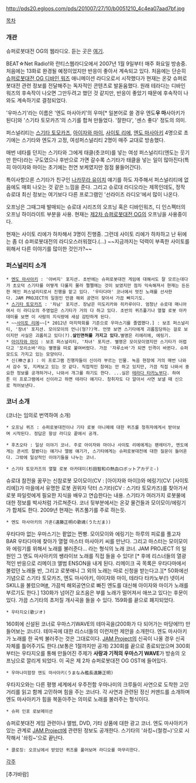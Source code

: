 http://pds20.egloos.com/pds/201007/27/10/b0051210_4c4ea07aad7bf.jpg

[[목차]]

=== 개관 ===
슈퍼로봇대전 OG의 웹라디오. 듣는 곳은 [http://lantis-net.com/srw_og/ 여기].

BEAT☆Net Radio!와 란티스웹라디오에서 2007년 1월 9일부터 매주 화요일 방송중. 처음에는 13화로 완경될 예정이었지만 반응이 좋아서 계속되고 있다. 처음에는 단순히 [[슈퍼로봇대전 OG 디바인 워즈]] 애니메이션 라디오로서 시작했다가 현재는 온갖 슈퍼로봇대전 관련 정보를 전달해주는 독자적인 콘텐츠로 발돋움했다. 원래 테라다는 디바인 워즈의 후속작이 나오면 그만두려고 했던 것 같지만, 반응이 좋았기 때문에 후속작이 나와도 계속하기로 결정되었다.

'우마스기'라는 이름은 '엔도 마사아키'의 우마[* 일본어로 쓸 경우 엔도'''우 마'''사아키가 된다]와 '스기타 토모카즈'의 스기를 합쳐 만들었다. '잘한다', '센스 좋다' 정도의 의미.

퍼스널리티는 [[스기타 토모카즈]], [[아이자와 마이]], [[사이토 리에]], [[엔도 마사아키]] 4명으로 초기에는 스기타와 엔도가 고정, 여성퍼스널리티 2명이 매주 교대로 방송했다. 

매번 네타를 던지는 스기타와 그에게 태클(츳코미)를 넣는 여성 퍼스널리티(엔도는 웃기만 한다)라는 구도였으나 후반으로 가면 갈수록 스기타가 태클을 넣는 일이 많아진다(특히 아이자와 마이는 초기에는 천연 보케였지만 점점 물들어간다). 

특이사항으론 스기타가 친구인 [[나카무라 유이치]] 얘기를 하도 자주해서 퍼스널리티에 없음에도 매회 나오는 것 같은 느낌을 준다. 그리고 슈로대 라디오라는 제목인데도, 정작 슈로대 최신 정보는 여기보다 다른 프로그램인 '선라이즈 라디오'에서 많이 나온다.

오프닝은 그때그때 발매되는 슈로대 시리즈의 오프닝 혹은 디바인워즈, 디 인스펙터의 오프닝 하이라이트 부분을 사용. 현재는 [[제2차 슈퍼로봇대전 OG]]의 오프닝을 사용중이다.

현재는 사이토 리에가 하차해서 3명이 진행중. 그런데 사이토 리에가 하차하고 난 뒤에는 좀 더 슈퍼로봇대전의 라디오스러워졌다.(...) ~~지금까지는 덕력이 부족한 사이토를 위해서 다른 이야기를 많이한 것인가?~~ 

=== 퍼스널리티 소개 ===
 * [[엔도 마사아키]] : '아버지' 포지션. 초반에는 슈퍼로봇대전 게임에 대해서도 잘 모르는데다가 초오덕 스기타를 어떻게 다룰지 몰라 쩔쩔매는 것이 보였지만 점차 익숙해져서 현재는 든든한 메인 퍼스널리티로서 진행을 맡고 있다. '우타다마' 코너에서 멋진 노래를 선사한다. JAM PROJECT의 일원인 만큼 해외 공연이 잦아서 가끔 빠지기도.
 * [[스기타 토모카즈]] : '차남' 포지션. 장남은 미도리카와 히카루이다. 엄청난 슈로대 매니아여서 이 라디오의 주영업은 스기타가 거의 다 하고 있다. 초반의 퀴즈풀기나 열혈 로봇 아카데미를 보면 이 사람의 지식량에 새삼 감탄하게 된다.
 * ~~[[사이토 리에]]~~[* 2012년 마지막회를 기준으로 우마스기를 졸엽했다.] : 보조 퍼스널리티, '장녀' 포지션. 모이모이의 언니(형??)역. 언뜻 보면 스기타에게 괴롭힘당하는 걸로 보이지만 사실은 괴롭히고 있다(?).'''살인면허를 가지고 있다.'''별명은 리에리에, 에링기.
 * [[아이자와 마이]] : 보조 퍼스널리티, '차녀' 포지션. 별명은 모이모이였지만 스기타가 어렵다고 '모리소바'라는 별명을 따로 붙여버렸다. 가끔 '자루소바'가 되면 인격이 바뀐다. 슈퍼모드도 가지고 있는 모양이다.
 * 신(神さま) : 이 프로그램 진행자들이 신이라 부르는 인물. 녹음 현장에 거의 매번 나와서 감수 및, 지켜보고 있는 것 같다. 직접적인 참여는 안 하고 있지만, 가끔 직접 나와서 중요한 정보를 공개하거나, 나와서 개그를 하기도 한다. ...실은 [[테라다 타카노부]]다. 하여튼 이 프로그램에서 신이라고 하면 테라다 얘기다. 청취자도 다 알아서 사연 보낼 때 신으로 적어보낸다.

=== 코너 소개 ===
(코너는 임의로 번역하여 소개)

 * 오프닝 퀴즈 : 슈퍼로봇대전이나 기타 로봇 아니메에 대한 퀴즈를 청취자에게서 받아보며 시작된다. 정답은 항상 라디오 끝에서 공개. 

 * 후츠오타 : 일상 이야기 코너. 주로 아이자와 마이나 사이토 리에에게는 팬레터가, 엔도에게는 콘서트 잘봤다는 얘기나 앨범 얘기가, 스기타에게는 슈퍼로봇대전에 대한 질문이 들어온다. 그밖에 일상적인 이야기들을 나누는 코너.   

 * 스기타 토모카즈의 열혈 로봇 아카데미(杉田智和の熱血ロボットアカデミ-)
슈로대 참전을 꿈꾸는 신참로봇 모이모이(CV : [아이자와 마이])와 에링기(CV: [사이토 리에])가 마을에서 유명한 로봇 권위자 닥터 스기타(CV : 스기타 토모카즈)를 찾아가서 로봇 파일럿에게 필요한 지식을 배우고 연습한다는 내용. 스기타가 여러가지 로봇물에 대한 정보를 박사처럼 가르쳐준다. 코너 뒷부분에서는 온갖 물건들과 모이모이/에링기가 합체도 한다. 2009년 현재는 퀴즈풀기를 주로 하는듯. 

 * 엔도 마사아키의 가혼(遠藤正明の歌魂(うただま))
우타다마 없는 우마스기는 팥없는 찐빵. 모이모이와 에링기는 하루의 피로를 풀고자 BAR 우타다마에 찾아가 열혈 마스터 마사아키 씨를 만난다. 그리고 마스터는 모이모이와 에링기를 위해서 노래를 불러준다… 라는 형식의 노래 코너. JAM PROJECT 의 일원인 그 엔도 마사아키의 쌩라이브 노래를 직접 들을 수 있다! [* 후에 리스너들의 열광적인 반응으로 리메이크 앨범 ENSON을 내게 된다. 리메이크 곡 목록은 우타다마에서 불렀던 노래들 반, 그리고 로봇애니 그 외의 노래는 따로 신청을 받는다고.][* 50화에선 기념으로 스기타 토모카즈, 엔도 마사아키, 아이자와 마이, 테라다 타카노부(!) 넷이서 SKILL을 불렀으며[http://www.nicovideo.jp/watch/sm1806872 #], 가끔씩 해외공연으로 빠진 엔도를 대신해 아이자와 마이가 노래를 부르기도 한다.]
130화가 넘어간 요즈음은 부를 노래가 떨어져서 애쓰고 있다는 후문이 있다. 가끔 스기타의 초저질 개사곡을 들을 수 있다.
159화를 끝으로 폐지되었다.

 * 우타지오(歌ジオ)
160회에 신설된 코너로 우마스기WAVE의 테마곡을(200화가 다 되어가는 마당에!!!) 만들어보는 코너다. 테마곡에 대한 리스너들의 이런저런 제안을 소개한다. 엔도 마사아키가 노래를 한 곡씩 불러주는 것은 그대로이다. [[JAM Project]]의 신곡이 나올 경우 신곡 자체를 틀어주기도 한다.(보통은 1절까지만 공개)
230회를 끝으로 종료되었으며 300회부터는 우타지오를 통해 만들어진 주제가 '''사랑과 기적의 우마스기 WAVE'''가 방송의 오프닝으로 깔리게 되었다. 이 곡은 제 2차 슈퍼로봇대전 OG OST에 들어있다.

 * 우마나미함장 엔도 마사아키(うまなみ艦長遠藤正明)
우타지오와는 다른 평행 세계에서 우주전함 우마나미의 크루들이 사연으로 도착한 고민거리를 읽고 함께 고민하며 힘을 주는 코너다. 각 사연과 관련된 정신 커맨드를 소개하며 엔도 마사아키가 힘을 복돋아주는 의미로 노래를 불러주는 형식이다.

 * 슈퍼 인포 로보메이션
슈퍼로봇대전 게임 관련이나 앨범, DVD, 기타 상품에 대한 광고 코너.
엔도 마사아키가 있는 관계로 [[JAM Project]]에 관련된 정보도 공개한다.
스기타의 '솨킹~(철컹~)'으로 시작해서 '솨킹~'으로 끝난다.

 * 클로징: 오프닝에서 받았던 퀴즈를 풀어보며 라디오를 마무리한다. 


[[각주]]

[추가바람]
